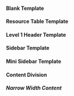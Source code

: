 #### Blank Template
<Preview name="patterns-layouts-blank-template--blank-template" />

#### Resource Table Template
<Preview name="patterns-layouts-resource-table-template--resource-table-template" />

#### Level 1 Header Template
<Preview name="patterns-layouts-level-1-header-template--level-1-header-template" />

#### Sidebar Template
<Preview name="patterns-layouts-sidebar-template--sidebar-template" />

#### Mini Sidebar Template
<Preview name="patterns-layouts-mini-sidebar-template--mini-sidebar-template" />

#### Content Division
##### Narrow Width Content
<Preview name="patterns-layouts-narrow-width-content-template--narrow-width-content-template" />